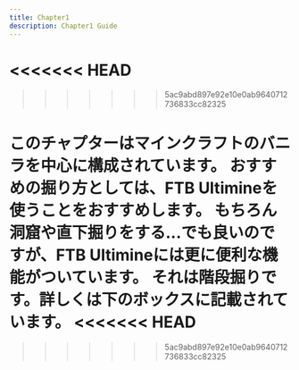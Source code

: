```yaml
---
title: Chapter1
description: Chapter1 Guide
---
```

<<<<<<< HEAD
=======

>>>>>>> 5ac9abd897e92e10e0ab9640712736833cc82325

このチャプターはマインクラフトのバニラを中心に構成されています。
おすすめの掘り方としては、FTB Ultimineを使うことをおすすめします。
もちろん洞窟や直下掘りをする...でも良いのですが、FTB Ultimineには更に便利な機能がついています。
それは階段掘りです。詳しくは下のボックスに記載されています。
<<<<<<< HEAD
=======


>>>>>>> 5ac9abd897e92e10e0ab9640712736833cc82325

<LinkCard title="FTBUltimine" href="/guides/others/tips/ftbultimine" />
